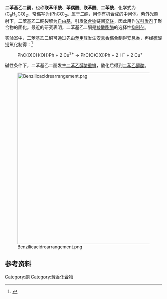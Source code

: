 {{Chembox
| Name = 二苯基乙二酮
| ImageFile = Benzil-2D-skeletal-D.png
| ImageName = 二苯基乙二酮
| ImageFile1 = Benzil-3D-balls.png
| ImageFile2 = Benzil-3D-vdW.png
| ImageFile3 = Benzil-from-LT-monoclinic-xtal-CM-3D-balls.png
| IUPACName = 1,2-diphenylethanedione
| OtherNames = 联苯甲酰、苯偶酰、联苯酰、二苯酰
|Section1={{Chembox Identifiers
| ChEBI_Ref = {{ebicite|correct|EBI}}
| ChEBI = 51507
| SMILES = O=C(C(=O)c1ccccc1)c2ccccc2
| InChI = 1/C14H10O2/c15-13(11-7-3-1-4-8-11)14(16)12-9-5-2-6-10-12/h1-10H
| InChIKey = WURBFLDFSFBTLW-UHFFFAOYAZ
| SMILES1 = c1ccc(cc1)C(=O)C(=O)c2ccccc2
| ChEMBL_Ref = {{ebicite|correct|EBI}}
| ChEMBL = 189886
| StdInChI_Ref = {{stdinchicite|correct|chemspider}}
| StdInChI = 1S/C14H10O2/c15-13(11-7-3-1-4-8-11)14(16)12-9-5-2-6-10-12/h1-10H
| StdInChIKey_Ref = {{stdinchicite|correct|chemspider}}
| StdInChIKey = WURBFLDFSFBTLW-UHFFFAOYSA-N
| ChemSpiderID_Ref = {{chemspidercite|correct|chemspider}}
| ChemSpiderID = 8329
| CASNo = 134-81-6
| CASNo_Ref = {{cascite|correct|CAS}}
| PubChem = 8651
| RTECS = 
 }}
|Section2 = {{Chembox Properties
| Formula = C<sub>14</sub>H<sub>10</sub>O<sub>2</sub>
| MolarMass = 210.23
| Appearance = 黄色晶体或粉末
| Density = 1.23 g/cm<sup>3</sup> (固)<br />(1.255 g/cm<sup>3</sup>, X射线)
| Solubility = 難溶
| Solvent = [[乙醇|乙醇]]
| SolubleOther = 可溶
| Solvent1 = 乙醚
| Solubility1 = 可溶
| Solvent2 = 苯
| Solubility2 = 可溶
| MeltingPt = 94.43-95.08 °C(367.58-368.23 K)
| BoilingPt = 346-348 °C(619-621 K)
  }}
| Section3 = {{Chembox Structure
| CrystalStruct = P3<sub>1,2</sub>21<ref>''Acta Cryst.'' B43 398 (1987)</ref>
| Dipole = 3.8 [[德拜|D]]<ref>''Spectrochim. Acta'' A60 (8-9) 1805 (2004)</ref>
  }}
| Section7 = {{Chembox Hazards
| ExternalMSDS =
| MainHazards = [[刺激性|刺激性]]
| FlashPt =
| RPhrases =
| SPhrases =
  }}<!--| [[Refractive_index|''n'']]:<I>J. Phys. D Appl. Phys.</I> 24 1187 (1991)<BR>[[Dielectric_constant|ε<sub>r</sub>]]:<I>Bull. Mater. Sci.</I> 19(5) 791 (1996)
|-
| [[UV/VIS_spectroscopy|UV]], [[Infrared_spectroscopy|IR]], [[NMR_spectroscopy|NMR]], [[Mass_spectrometry|MS]]<BR>
[http://www.woc.science.ru.nl/cgi-bin/view?benzil spectral data]<BR>
<I>Spectrochim. Acta</I> A58(14) 3127 (2002), IR
|-
 -->
| Section8 = {{Chembox Related
| Function = [[二酮|二酮]]
| OtherFunctn = [[双乙酰|双乙酰]]
| OtherCpds = [[二苯甲酮|二苯甲酮]]、[[乙二醛|乙二醛]]
  }}
}}

'''二苯基乙二酮'''，也称'''联苯甲酰'''、'''苯偶酰'''、'''联苯酰'''、'''二苯酰'''，化学式为([[碳|C]]<sub>6</sub>[[氢|H]]<sub>5</sub>C[[氧|O]])<sub>2</sub>，常缩写为([[苯基|Ph]]CO)<sub>2</sub>。属于[[二酮|二酮]]，用作[[有机合成|有机合成]]的中间体。紫外光照射下，二苯基乙二酮裂解为[[自由基|自由基]]，引发[[聚合物|聚合物]]链间[[交联|交联]]，因此用作[[光引发剂|光引发剂]]于聚合物的固化。最近的研究表明，二苯基乙二酮是[[羧酸酯酶|羧酸酯酶]]的选择性[[酶抑制剂|抑制剂]]。

实验室中，二苯基乙二酮可通过先由[[苯甲醛|苯甲醛]]发生[[安息香缩合|安息香缩合]]制得[[安息香|安息香]]，再经[[硫酸铜|硫酸铜]]氧化制得：<ref>{{OrgSynth | author = Clarke, H. T.; Dreger.E. E. | title = Benzil | collvol = 1 | collvolpages = 87 | year = 1941 | prep = cv1p0087}}</ref>

: PhC(O)CH(OH)Ph  +  2 Cu<sup>2+</sup>  →  PhC(O)C(O)Ph  +  2 H<sup>+</sup>  + 2 Cu<sup>+</sup>

碱性条件下，二苯基乙二酮发生[[二苯乙醇酸重排|二苯乙醇酸重排]]，酸化后得到[[二苯乙醇酸|二苯乙醇酸]]。

[[File:Benzilicacidrearrangement.png|550px]]

== 参考资料 ==
{{Reflist|}}

{{苯}}



[[Category:酮|Category:酮]]
[[Category:芳香化合物|Category:芳香化合物]]
